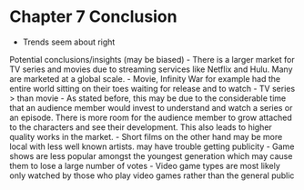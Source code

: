 # Chapter 7 Conclusion

- Trends seem about right


Potential conclusions/insights (may be biased)
- There is a larger market for TV series and movies due to streaming services like Netflix and Hulu. Many are marketed at a global scale.
- Movie, Infinity War for example had the entire world sitting on their toes waiting for release and to watch
- TV series > than movie
    - As stated before, this may be due to the considerable time that an audience member would invest to understand and watch a series or an episode. There is more room for the audience member to grow attached to the characters and see their development. This also leads to higher quality works in the market.
- Short films on the other hand may be more local with less well known artists. may have trouble getting publicity
- Game shows are less popular amongst the youngest generation which may cause them to lose a large number of votes
- Video game types are most likely only watched by those who play video games rather than the general public